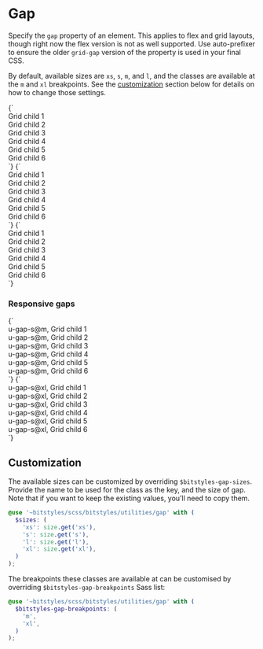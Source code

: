 
<Meta title="Utilities/gap" />

# Gap

Specify the `gap` property of an element. This applies to flex and grid layouts, though right now the flex version is not as well supported. Use auto-prefixer to ensure the older `grid-gap` version of the property is used in your final CSS.

By default, available sizes are `xs`, `s`, `m`, and `l`, and the classes are available at the `m` and `xl` breakpoints. See the [customization](#customization) section below for details on how to change those settings.

<Canvas>
  <Story name="u-gap-s">
    {`
      <div class="u-grid u-padding-m u-gap-s u-bg-gray-light">
        <div class="u-bg-background u-padding-m a-card">Grid child 1</div>
        <div class="u-bg-background u-padding-m a-card">Grid child 2</div>
        <div class="u-bg-background u-padding-m a-card">Grid child 3</div>
        <div class="u-bg-background u-padding-m a-card">Grid child 4</div>
        <div class="u-bg-background u-padding-m a-card">Grid child 5</div>
        <div class="u-bg-background u-padding-m a-card">Grid child 6</div>
      </div>
    `}
  </Story>
  <Story name="u-gap-l">
    {`
      <div class="u-grid u-padding-m u-gap-l u-bg-gray-light">
        <div class="u-bg-background u-padding-m a-card">Grid child 1</div>
        <div class="u-bg-background u-padding-m a-card">Grid child 2</div>
        <div class="u-bg-background u-padding-m a-card">Grid child 3</div>
        <div class="u-bg-background u-padding-m a-card">Grid child 4</div>
        <div class="u-bg-background u-padding-m a-card">Grid child 5</div>
        <div class="u-bg-background u-padding-m a-card">Grid child 6</div>
      </div>
    `}
  </Story>
  <Story name="u-gap-l">
    {`
      <div class="u-grid u-padding-m u-gap-l u-bg-gray-light">
        <div class="u-bg-background u-padding-m a-card">Grid child 1</div>
        <div class="u-bg-background u-padding-m a-card">Grid child 2</div>
        <div class="u-bg-background u-padding-m a-card">Grid child 3</div>
        <div class="u-bg-background u-padding-m a-card">Grid child 4</div>
        <div class="u-bg-background u-padding-m a-card">Grid child 5</div>
        <div class="u-bg-background u-padding-m a-card">Grid child 6</div>
      </div>
    `}
  </Story>
</Canvas>

### Responsive gaps

<Canvas isColumn>
  <Story name="u-gap-s@m">
    {`
      <div class="u-grid u-padding-m u-gap-s@m u-bg-gray-light">
        <div class="u-bg-background u-padding-m a-card">u-gap-s@m, Grid child 1</div>
        <div class="u-bg-background u-padding-m a-card">u-gap-s@m, Grid child 2</div>
        <div class="u-bg-background u-padding-m a-card">u-gap-s@m, Grid child 3</div>
        <div class="u-bg-background u-padding-m a-card">u-gap-s@m, Grid child 4</div>
        <div class="u-bg-background u-padding-m a-card">u-gap-s@m, Grid child 5</div>
        <div class="u-bg-background u-padding-m a-card">u-gap-s@m, Grid child 6</div>
      </div>
    `}
  </Story>
  <Story name="u-gap-s@xl">
    {`
      <div class="u-grid u-padding-m u-gap-s@xl u-bg-gray-light">
        <div class="u-bg-background u-padding-m a-card">u-gap-s@xl, Grid child 1</div>
        <div class="u-bg-background u-padding-m a-card">u-gap-s@xl, Grid child 2</div>
        <div class="u-bg-background u-padding-m a-card">u-gap-s@xl, Grid child 3</div>
        <div class="u-bg-background u-padding-m a-card">u-gap-s@xl, Grid child 4</div>
        <div class="u-bg-background u-padding-m a-card">u-gap-s@xl, Grid child 5</div>
        <div class="u-bg-background u-padding-m a-card">u-gap-s@xl, Grid child 6</div>
      </div>
    `}
  </Story>
</Canvas>

## Customization

The available sizes can be customized by overriding `$bitstyles-gap-sizes`. Provide the name to be used for the class as the key, and the size of gap. Note that if you want to keep the existing values, you’ll need to copy them.

```scss
@use '~bitstyles/scss/bitstyles/utilities/gap' with (
  $sizes: (
    'xs': size.get('xs'),
    's': size.get('s'),
    'l': size.get('l'),
    'xl': size.get('xl'),
  )
);
```

The breakpoints these classes are available at can be customised by overriding `$bitstyles-gap-breakpoints` Sass list:

```scss
@use '~bitstyles/scss/bitstyles/utilities/gap' with (
  $bitstyles-gap-breakpoints: (
    'm',
    'xl',
  )
);
```
